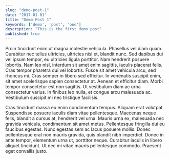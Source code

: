 ```yaml
---
slug: "demo-post-1"
date: "2017-01-01"
title: "Demo Post 1"
keywords: ['demo', 'post', 'one']
description: "This is the first demo post"
published: true
---
```


Proin tincidunt enim ut magna molestie vehicula. Phasellus vel diam quam. Curabitur nec tellus ultricies, ultricies nisl et, blandit nunc. Sed dapibus dui vel ipsum tempor, eu ultricies ligula porttitor. Nam hendrerit posuere lobortis. Nam leo nisl, interdum sit amet enim sagittis, iaculis placerat felis. Cras tempor pharetra dui vel lobortis. Fusce sit amet vehicula arcu, sed rhoncus mi. Cras semper in libero sed efficitur. In venenatis suscipit enim, sit amet scelerisque sapien consectetur at. Aenean et efficitur diam. Morbi tempor consectetur est non sagittis. Ut vestibulum diam ac urna consectetur varius. In finibus leo nulla, et congue arcu malesuada ac. Vestibulum suscipit mi nec tristique facilisis.

Cras tincidunt massa eu enim condimentum tempus. Aliquam erat volutpat. Suspendisse posuere iaculis diam vitae pellentesque. Maecenas neque felis, blandit a cursus at, hendrerit vel urna. Mauris urna ex, malesuada nec gravida vehicula, condimentum sit amet metus. Pellentesque fringilla dui eu faucibus egestas. Nunc egestas sem ac lacus posuere mollis. Donec pellentesque erat non mauris gravida, quis blandit nibh imperdiet. Donec in ante tempor, elementum urna ut, porttitor neque. Curabitur iaculis in libero aliquet tincidunt. Ut nec mi vitae mauris pellentesque commodo. Praesent eget convallis justo.
